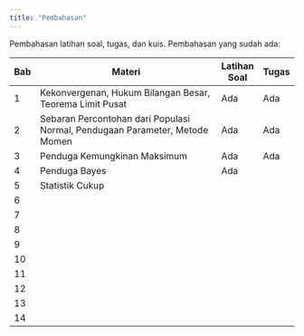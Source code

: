 ```yaml
---
title: "Pembahasan"
---
```


Pembahasan latihan soal, tugas, dan kuis. Pembahasan yang sudah ada:

| Bab | Materi                                                                      | Latihan Soal | Tugas |
|-----|-----------------------------------------------------------------------------|--------------|-------|
| 1   | Kekonvergenan, Hukum Bilangan Besar, Teorema Limit Pusat                    | Ada          | Ada   |
| 2   | Sebaran Percontohan dari Populasi Normal, Pendugaan Parameter, Metode Momen | Ada          | Ada   |
| 3   | Penduga Kemungkinan Maksimum                                                | Ada          | Ada   |
| 4   | Penduga Bayes                                                               | Ada          |       |
| 5   | Statistik Cukup                                                             |              |       |
| 6   |                                                                             |              |       |
| 7   |                                                                             |              |       |
| 8   |                                                                             |              |       |
| 9   |                                                                             |              |       |
| 10  |                                                                             |              |       |
| 11  |                                                                             |              |       |
| 12  |                                                                             |              |       |
| 13  |                                                                             |              |       |
| 14  |                                                                             |              |       |